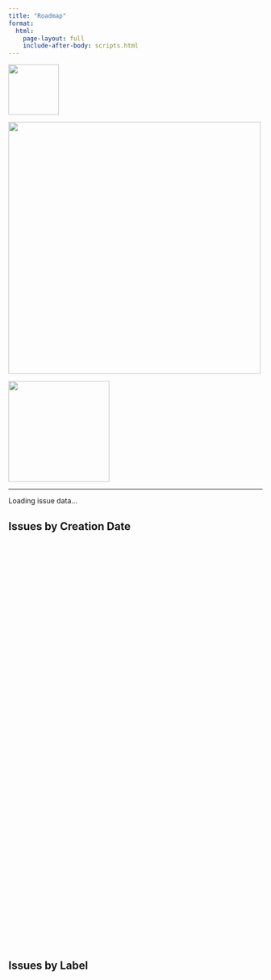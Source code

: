 ```yaml
---
title: "Roadmap"
format:
  html:
    page-layout: full
    include-after-body: scripts.html
---
```


:::: {.header-logos}
::: {.grid}
::: {.g-col-2 .d-flex .justify-content-center .align-items-center}
![](images/uidaho_logo.png){width=100px}
:::
::: {.g-col-7 .d-flex .justify-content-center .align-items-center}
![](images/vandalizer_logo.png){width=500px}
:::
::: {.g-col-3 .d-flex .justify-content-center .align-items-center}
![](images/suu_logo.png){width=200px}
:::
:::
::::

---

<div id="roadmap-summary">
  <p>Loading issue data...</p>
</div>

## Issues by Creation Date

<div id="roadmap-timeline-chart" style="height: 400px;"></div>
<div id="roadmap-backlog-chart" style="height: 400px;"></div>

## Issues by Label

<div id="roadmap-pie-chart" style="height: 400px;"></div>

